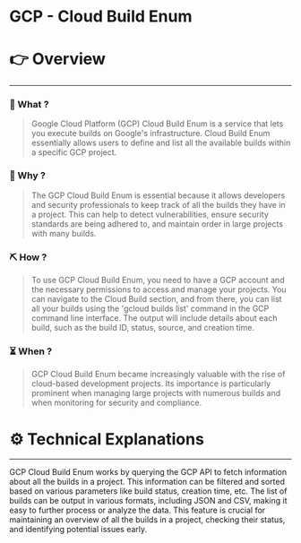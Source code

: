 # GCP - Cloud Build Enum


# 👉 Overview

---

### 👀 What ?

> Google Cloud Platform (GCP) Cloud Build Enum is a service that lets you execute builds on Google's infrastructure. Cloud Build Enum essentially allows users to define and list all the available builds within a specific GCP project.
> 

### 🧐 Why ?

> The GCP Cloud Build Enum is essential because it allows developers and security professionals to keep track of all the builds they have in a project. This can help to detect vulnerabilities, ensure security standards are being adhered to, and maintain order in large projects with many builds.
> 

### ⛏️ How ?

> To use GCP Cloud Build Enum, you need to have a GCP account and the necessary permissions to access and manage your projects. You can navigate to the Cloud Build section, and from there, you can list all your builds using the 'gcloud builds list' command in the GCP command line interface. The output will include details about each build, such as the build ID, status, source, and creation time.
> 

### ⏳ When ?

> GCP Cloud Build Enum became increasingly valuable with the rise of cloud-based development projects. Its importance is particularly prominent when managing large projects with numerous builds and when monitoring for security and compliance.
> 

# ⚙️ Technical Explanations

---

GCP Cloud Build Enum works by querying the GCP API to fetch information about all the builds in a project. This information can be filtered and sorted based on various parameters like build status, creation time, etc. The list of builds can be output in various formats, including JSON and CSV, making it easy to further process or analyze the data. This feature is crucial for maintaining an overview of all the builds in a project, checking their status, and identifying potential issues early.
